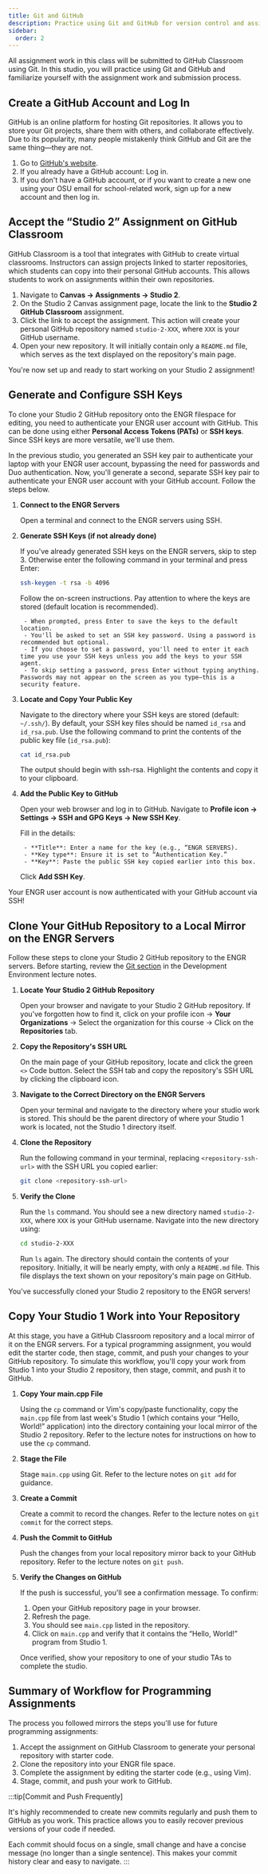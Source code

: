 ```yaml
---
title: Git and GitHub
description: Practice using Git and GitHub for version control and assignment submission. This studio covers creating a GitHub account, accepting assignments, generating SSH keys, and cloning repositories.
sidebar:
  order: 2
---
```



All assignment work in this class will be submitted to GitHub Classroom using Git. In this studio, you will practice using Git and GitHub and familiarize yourself with the assignment work and submission process.

## Create a GitHub Account and Log In

GitHub is an online platform for hosting Git repositories. It allows you to store your Git projects, share them with others, and collaborate effectively. Due to its popularity, many people mistakenly think GitHub and Git are the same thing—they are not.

1. Go to [GitHub's website](https://github.com).
2. If you already have a GitHub account: Log in.
3. If you don't have a GitHub account, or if you want to create a new one using your OSU email for school-related work, sign up for a new account and then log in.

## Accept the “Studio 2” Assignment on GitHub Classroom

GitHub Classroom is a tool that integrates with GitHub to create virtual classrooms. Instructors can assign projects linked to starter repositories, which students can copy into their personal GitHub accounts. This allows students to work on assignments within their own repositories.

1. Navigate to **Canvas → Assignments → Studio 2**.
2. On the Studio 2 Canvas assignment page, locate the link to the **Studio 2 GitHub Classroom** assignment.
3. Click the link to accept the assignment. This action will create your personal GitHub repository named `studio-2-XXX`, where `XXX` is your GitHub username.
4. Open your new repository. It will initially contain only a `README.md` file, which serves as the text displayed on the repository's main page.

You're now set up and ready to start working on your Studio 2 assignment!

## Generate and Configure SSH Keys

To clone your Studio 2 GitHub repository onto the ENGR filespace for editing, you need to authenticate your ENGR user account with GitHub. This can be done using either **Personal Access Tokens (PATs)** or **SSH keys**. Since SSH keys are more versatile, we'll use them.

In the previous studio, you generated an SSH key pair to authenticate your laptop with your ENGR user account, bypassing the need for passwords and Duo authentication. Now, you'll generate a second, separate SSH key pair to authenticate your ENGR user account with your GitHub account. Follow the steps below.

<Steps>

1. **Connect to the ENGR Servers**
    
    Open a terminal and connect to the ENGR servers using SSH.

2. **Generate SSH Keys (if not already done)**

    If you've already generated SSH keys on the ENGR servers, skip to step 3. Otherwise enter the following command in your terminal and press Enter:

    ```bash
    ssh-keygen -t rsa -b 4096
    ```

    Follow the on-screen instructions. Pay attention to where the keys are stored (default location is recommended).

	    - When prompted, press Enter to save the keys to the default location.
	    - You'll be asked to set an SSH key password. Using a password is recommended but optional.
	    - If you choose to set a password, you'll need to enter it each time you use your SSH keys unless you add the keys to your SSH agent.
	    - To skip setting a password, press Enter without typing anything. Passwords may not appear on the screen as you type—this is a security feature.
      
3. **Locate and Copy Your Public Key**

    Navigate to the directory where your SSH keys are stored (default: `~/.ssh/`). By default, your SSH key files should be named `id_rsa` and `id_rsa.pub`. Use the following command to print the contents of the public key file (`id_rsa.pub`):

    ```bash
    cat id_rsa.pub
    ```
    The output should begin with ssh-rsa. Highlight the contents and copy it to your clipboard.

4. **Add the Public Key to GitHub**

    Open your web browser and log in to GitHub. Navigate to **Profile icon → Settings → SSH and GPG Keys → New SSH Key**.
    
    Fill in the details:

	    - **Title**: Enter a name for the key (e.g., “ENGR SERVERS).
	    - **Key type**: Ensure it is set to “Authentication Key.”
	    - **Key**: Paste the public SSH key copied earlier into this box.
	  
    Click **Add SSH Key**.
</Steps>

Your ENGR user account is now authenticated with your GitHub account via SSH!

## Clone Your GitHub Repository to a Local Mirror on the ENGR Servers

Follow these steps to clone your Studio 2 GitHub repository to the ENGR servers. Before starting, review the [Git section](../../lectures/development-environment/#git) in the Development Environment lecture notes.

<Steps>

1. **Locate Your Studio 2 GitHub Repository**
	  
    Open your browser and navigate to your Studio 2 GitHub repository. If you've forgotten how to find it, click on your profile icon → **Your Organizations** → Select the organization for this course → Click on the **Repositories** tab.

2. **Copy the Repository's SSH URL**

    On the main page of your GitHub repository, locate and click the green `<>` Code button. Select the SSH tab and copy the repository's SSH URL by clicking the clipboard icon.

3. **Navigate to the Correct Directory on the ENGR Servers**

    Open your terminal and navigate to the directory where your studio work is stored. This should be the parent directory of where your Studio 1 work is located, not the Studio 1 directory itself.

4. **Clone the Repository**

    Run the following command in your terminal, replacing `<repository-ssh-url>` with the SSH URL you copied earlier:

    ```bash
    git clone <repository-ssh-url>
    ```
5. **Verify the Clone**
    
    Run the `ls` command. You should see a new directory named `studio-2-XXX`, where `XXX` is your GitHub username. Navigate into the new directory using:
    
    ```bash
    cd studio-2-XXX
    ```

    Run `ls` again. The directory should contain the contents of your repository. Initially, it will be nearly empty, with only a `README.md` file. This file displays the text shown on your repository's main page on GitHub.
</Steps>

You've successfully cloned your Studio 2 repository to the ENGR servers!

## Copy Your Studio 1 Work into Your Repository

At this stage, you have a GitHub Classroom repository and a local mirror of it on the ENGR servers. For a typical programming assignment, you would edit the starter code, then stage, commit, and push your changes to your GitHub repository. To simulate this workflow, you'll copy your work from Studio 1 into your Studio 2 repository, then stage, commit, and push it to GitHub.

<Steps>

1. **Copy Your main.cpp File**

    Using the `cp` command or Vim's copy/paste functionality, copy the `main.cpp` file from last week's Studio 1 (which contains your “Hello, World!” application) into the directory containing your local mirror of the Studio 2 repository. Refer to the lecture notes for instructions on how to use the `cp` command.

2. **Stage the File**

    Stage `main.cpp` using Git. Refer to the lecture notes on `git add` for guidance.

3. **Create a Commit**

    Create a commit to record the changes. Refer to the lecture notes on `git commit` for the correct steps.

4. **Push the Commit to GitHub**

    Push the changes from your local repository mirror back to your GitHub repository. Refer to the lecture notes on `git push`.

5. **Verify the Changes on GitHub**

    If the push is successful, you'll see a confirmation message. To confirm:

      1. Open your GitHub repository page in your browser.
      2. Refresh the page.
      3. You should see `main.cpp` listed in the repository.
      4. Click on `main.cpp` and verify that it contains the “Hello, World!” program from Studio 1.

    Once verified, show your repository to one of your studio TAs to complete the studio.

</Steps>

## Summary of Workflow for Programming Assignments

The process you followed mirrors the steps you'll use for future programming assignments:

1. Accept the assignment on GitHub Classroom to generate your personal repository with starter code.
2. Clone the repository into your ENGR file space.
3. Complete the assignment by editing the starter code (e.g., using Vim).
4. Stage, commit, and push your work to GitHub.

:::tip[Commit and Push Frequently]

It's highly recommended to create new commits regularly and push them to GitHub as you work. This practice allows you to easily recover previous versions of your code if needed.

Each commit should focus on a single, small change and have a concise message (no longer than a single sentence). This makes your commit history clear and easy to navigate.
:::